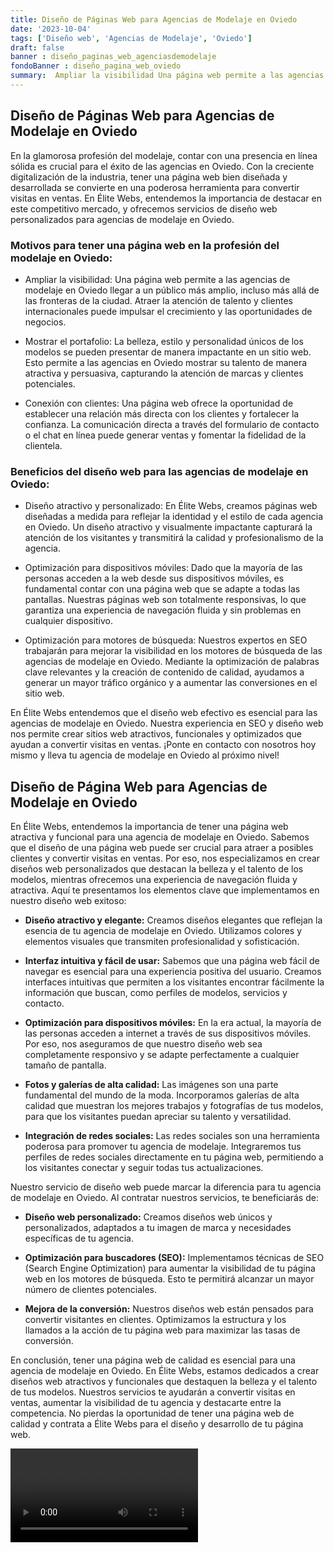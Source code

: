 ```yaml
---
title: Diseño de Páginas Web para Agencias de Modelaje en Oviedo
date: '2023-10-04'
tags: ['Diseño web', 'Agencias de Modelaje', 'Oviedo']
draft: false
banner : diseño_paginas_web_agenciasdemodelaje
fondoBanner : diseño_pagina_web_oviedo
summary:  Ampliar la visibilidad Una página web permite a las agencias de modelaje en Oviedo llegar a un público más amplio, incluso más allá de las fronteras de la ciudad. Atraer la atención de talento y clientes internacionales puede impulsar el crecimiento y las oportunidades de negocios.
---
```


## Diseño de Páginas Web para Agencias de Modelaje en Oviedo

En la glamorosa profesión del modelaje, contar con una presencia en línea sólida es crucial para el éxito de las agencias en Oviedo. Con la creciente digitalización de la industria, tener una página web bien diseñada y desarrollada se convierte en una poderosa herramienta para convertir visitas en ventas. En Élite Webs, entendemos la importancia de destacar en este competitivo mercado, y ofrecemos servicios de diseño web personalizados para agencias de modelaje en Oviedo.
 
### Motivos para tener una página web en la profesión del modelaje en Oviedo:

- Ampliar la visibilidad: Una página web permite a las agencias de modelaje en Oviedo llegar a un público más amplio, incluso más allá de las fronteras de la ciudad. Atraer la atención de talento y clientes internacionales puede impulsar el crecimiento y las oportunidades de negocios.

- Mostrar el portafolio: La belleza, estilo y personalidad únicos de los modelos se pueden presentar de manera impactante en un sitio web. Esto permite a las agencias en Oviedo mostrar su talento de manera atractiva y persuasiva, capturando la atención de marcas y clientes potenciales.

- Conexión con clientes: Una página web ofrece la oportunidad de establecer una relación más directa con los clientes y fortalecer la confianza. La comunicación directa a través del formulario de contacto o el chat en línea puede generar ventas y fomentar la fidelidad de la clientela.

### Beneficios del diseño web para las agencias de modelaje en Oviedo:

- Diseño atractivo y personalizado: En Élite Webs, creamos páginas web diseñadas a medida para reflejar la identidad y el estilo de cada agencia en Oviedo. Un diseño atractivo y visualmente impactante capturará la atención de los visitantes y transmitirá la calidad y profesionalismo de la agencia.

- Optimización para dispositivos móviles: Dado que la mayoría de las personas acceden a la web desde sus dispositivos móviles, es fundamental contar con una página web que se adapte a todas las pantallas. Nuestras páginas web son totalmente responsivas, lo que garantiza una experiencia de navegación fluida y sin problemas en cualquier dispositivo.

- Optimización para motores de búsqueda: Nuestros expertos en SEO trabajarán para mejorar la visibilidad en los motores de búsqueda de las agencias de modelaje en Oviedo. Mediante la optimización de palabras clave relevantes y la creación de contenido de calidad, ayudamos a generar un mayor tráfico orgánico y a aumentar las conversiones en el sitio web.

En Élite Webs entendemos que el diseño web efectivo es esencial para las agencias de modelaje en Oviedo. Nuestra experiencia en SEO y diseño web nos permite crear sitios web atractivos, funcionales y optimizados que ayudan a convertir visitas en ventas. ¡Ponte en contacto con nosotros hoy mismo y lleva tu agencia de modelaje en Oviedo al próximo nivel!

<GifSeo />

<Cta />

## Diseño de Página Web para Agencias de Modelaje en Oviedo

En Élite Webs, entendemos la importancia de tener una página web atractiva y funcional para una agencia de modelaje en Oviedo. Sabemos que el diseño de una página web puede ser crucial para atraer a posibles clientes y convertir visitas en ventas. Por eso, nos especializamos en crear diseños web personalizados que destacan la belleza y el talento de los modelos, mientras ofrecemos una experiencia de navegación fluida y atractiva. Aquí te presentamos los elementos clave que implementamos en nuestro diseño web exitoso:

- **Diseño atractivo y elegante:** Creamos diseños elegantes que reflejan la esencia de tu agencia de modelaje en Oviedo. Utilizamos colores y elementos visuales que transmiten profesionalidad y sofisticación.

- **Interfaz intuitiva y fácil de usar:** Sabemos que una página web fácil de navegar es esencial para una experiencia positiva del usuario. Creamos interfaces intuitivas que permiten a los visitantes encontrar fácilmente la información que buscan, como perfiles de modelos, servicios y contacto.

- **Optimización para dispositivos móviles:** En la era actual, la mayoría de las personas acceden a internet a través de sus dispositivos móviles. Por eso, nos aseguramos de que nuestro diseño web sea completamente responsivo y se adapte perfectamente a cualquier tamaño de pantalla.

- **Fotos y galerías de alta calidad:** Las imágenes son una parte fundamental del mundo de la moda. Incorporamos galerías de alta calidad que muestran los mejores trabajos y fotografías de tus modelos, para que los visitantes puedan apreciar su talento y versatilidad.

- **Integración de redes sociales:** Las redes sociales son una herramienta poderosa para promover tu agencia de modelaje. Integraremos tus perfiles de redes sociales directamente en tu página web, permitiendo a los visitantes conectar y seguir todas tus actualizaciones.

Nuestro servicio de diseño web puede marcar la diferencia para tu agencia de modelaje en Oviedo. Al contratar nuestros servicios, te beneficiarás de:

- **Diseño web personalizado:** Creamos diseños web únicos y personalizados, adaptados a tu imagen de marca y necesidades específicas de tu agencia.

- **Optimización para buscadores (SEO):** Implementamos técnicas de SEO (Search Engine Optimization) para aumentar la visibilidad de tu página web en los motores de búsqueda. Esto te permitirá alcanzar un mayor número de clientes potenciales.

- **Mejora de la conversión:** Nuestros diseños web están pensados para convertir visitantes en clientes. Optimizamos la estructura y los llamados a la acción de tu página web para maximizar las tasas de conversión.

En conclusión, tener una página web de calidad es esencial para una agencia de modelaje en Oviedo. En Élite Webs, estamos dedicados a crear diseños web atractivos y funcionales que destaquen la belleza y el talento de tus modelos. Nuestros servicios te ayudarán a convertir visitas en ventas, aumentar la visibilidad de tu agencia y destacarte entre la competencia. No pierdas la oportunidad de tener una página web de calidad y contrata a Élite Webs para el diseño y desarrollo de tu página web.

<Video />

<CtaBot job='Agencias de Modelaje' city='Oviedo'/>

<Gmaps query='Oviedo+españa+maps' />